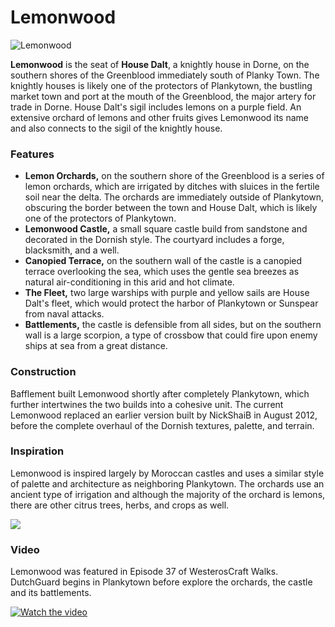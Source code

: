

# Lemonwood

<Image src="https://cdn.sanity.io/images/1as7cn02/production/9c28e0712c129413698e3a8598f3c7239c8d9132-1920x1001.jpg?w=976&h=350&fit=crop&crop=center&auto=format" alt="Lemonwood" width={976} height={350}  />

<ProjectDetails
  floatRight
  region="Dorne"
  house="House Dalt"
  type="Castle"
  status="Completed"
  warp="/warp lemonwood"
  projectLead="Bafflement"
  dateStarted="September 15, 2014"
  dateCompleted="September 15, 2014"
/>

**Lemonwood** is the seat of **House Dalt**, a knightly house in Dorne, on the southern shores of the Greenblood immediately south of Planky Town. The knightly houses is likely one of the protectors of Plankytown, the bustling market town and port at the mouth of the Greenblood, the major artery for trade in Dorne. House Dalt's sigil includes lemons on a purple field. An extensive orchard of lemons and other fruits gives Lemonwood its name and also connects to the sigil of the knightly house.  


### Features

* **Lemon Orchards,** on the southern shore of the Greenblood is a series of lemon orchards, which are irrigated by ditches with sluices in the fertile soil near the delta. The orchards are immediately outside of Plankytown, obscuring the border between the town and House Dalt, which is likely one of the protectors of Plankytown.
* **Lemonwood Castle,** a small square castle build from sandstone and decorated in the Dornish style. The courtyard includes a forge, blacksmith, and a well.
* **Canopied Terrace,** on the southern wall of the castle is a canopied terrace overlooking the sea, which uses the gentle sea breezes as natural air-conditioning in this arid and hot climate.
* **The Fleet,** two large warships with purple and yellow sails are House Dalt's fleet, which would protect the harbor of Plankytown or Sunspear from naval attacks.
* **Battlements,** the castle is defensible from all sides, but on the southern wall is a large scorpion, a type of crossbow that could fire upon enemy ships at sea from a great distance.

### Construction

Bafflement built Lemonwood shortly after completely Plankytown, which further intertwines the two builds into a cohesive unit. The current Lemonwood replaced an earlier version built by NickShaiB in August 2012, before the complete overhaul of the Dornish textures, palette, and terrain.

### Inspiration

Lemonwood is inspired largely by Moroccan castles and uses a similar style of palette and architecture as neighboring Plankytown. The orchards use an ancient type of irrigation and although the majority of the orchard is lemons, there are other citrus trees, herbs, and crops as well.


![](https://cdn.sanity.io/images/1as7cn02/production/a4b7df59478cc2c3f9f0ac90e43e65f4609d9e37-402x269.jpg)

### Video

Lemonwood was featured in Episode 37 of WesterosCraft Walks. DutchGuard begins in Plankytown before explore the orchards, the castle and its battlements.


[![Watch the video](https://img.youtube.com/vi/_EqTEXR3uNI/0.jpg)](https://www.youtube.com/embed/_EqTEXR3uNI)